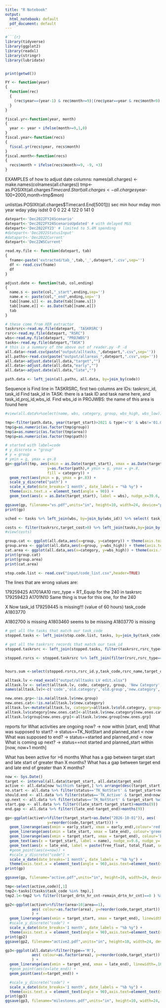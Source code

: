 ```yaml
---
title: "R Notebook"
output:
  html_notebook: default
  pdf_document: default
---
```


```r
#```{r}
library(tidyverse)
library(ggplot2)
library(readxl)
library(stringr)
library(lubridate)


print(getwd())

FY <- function(year)
{
  function(rec)
  {
    (rec$year==(year-1) & rec$month>=9)|(rec$year==year & rec$month<9)
  }
}

fiscal.yr<-function(year, month)
{
  year <- year + ifelse(month>=9,1,0)
}
fiscal.year<-function(recs)
{
  fiscal.yr(recs$year, recs$month)
}
fiscal.month<-function(recs)
{
  recs$month + ifelse(recs$month>=9, -9, +3)
}
```

EXAMPLES of how to adjust date columns:
names(all.charges) <- make.names(colnames(all.charges))
tmp<-as.POSIXlt(all.charges$Timecard.Start)
all.charges <- all.charges %>% mutate(year=tmp$year-100+2000,month=tmp$mon)

unlist(as.POSIXlt(all.charges$Timecard.End[5001]))
sec   min  hour  mday   mon  year  wday  yday isdst 
  0     0     0    22     4   122     0   141     0 
  

```r
datepart<-'Dec2022FY24Scenario'
datepart<-'Dec2022FY24ScenarioUpdated' # with delayed M&S
datepart<-'Dec2022FY23' # limited to 5.4M spending
#datepart<-'Dec2022StatusInput'
#datapart<-'Dec2022Current'
datepart<-'Dec22WSCurrent'

read.my.file <- function(datepart, tab)
{
  fname<-paste('extracted/tab_',tab,'_',datepart,'.csv',sep='')
  df <- read.csv(fname)
  df
}

adjust.date <- function(tab, col,ending) 
{ 
  name.s <- paste(col,"_start",ending,sep='')
  name.e <- paste(col,"_end",ending,sep='')
  tab[[name.s]] <- as.Date(tab[[name.s]]) 
  tab[[name.e]] <- as.Date(tab[[name.e]]) 
  tab
}

# these come from XER extractor
taskrsrc<-read.my.file(datepart, 'TASKRSRC')
rsrc<-read.my.file(datepart, "RSRC")
wbs<-read.my.file(datepart, "PROJWBS")
tasks<-read.my.file(datepart,"TASK")
# this is a summary of the above out of reader.py -P -d
all.data<-read.csv(paste("output/alltasks_",datepart,".csv",sep=''))
all.paths<-read.csv(paste("output/allareas_",datepart,".csv",sep=''))
all.data<-adjust.date(all.data,"target","")
all.data<-adjust.date(all.data,"early","")
all.data<-adjust.date(all.data,"late","")

```

```r
path.data <- left_join(all.paths, all.data, by=join_by(code))
```


Sequence is 
Find line in TASKRSRC, first two columns are IDs: taskrsrc_id, task_id
Find task_id in TASK: there is a task ID and task name here, and task_id,proj_id,wbs_id.
Find wbs_id in PROJWBS: the name of this area is found here

```r
#view(all.data%>%select(name, wbs, category, group, wbs_high, wbs_low))

tmp<-filter(path.data, year(target_start)>2021 & type!='Q' & wbs!='01.01')
tmp$g=as.numeric(as.factor(tmp$group))
tmp$a=as.numeric(as.factor(tmp$area))
tmp$p=as.numeric(as.factor(tmp$path))

# started with label=code
# y_discrete = "group"
# y = group
# ymin = g, ymax = g+.8
gp<-ggplot(tmp, aes(xmin = as.Date(target_start), xmax = as.Date(target_end), 
                   y=as.factor(path),# ymin = g, ymax = g+.8, 
                   fill = category)) +
  geom_rect(aes(ymin = p, ymax = p+.8)) +
  scale_y_discrete("path") +
  scale_x_date(date_breaks='1 month', date_labels = "%b %y") +
  theme(axis.text.x = element_text(angle = 90)) + 
  geom_text(aes(x = as.Date(target_start), label = wbs), nudge_x=39.6, nudge_y=.2, size=3)#, check_overlap = TRUE)

ggsave(gp, filename="vs.pdf",units="in", height=10, width=24, device="pdf")
print(gp)
```

```r
sched <- tasks %>% left_join(wbs, by=join_by(wbs_id)) %>% select( task_id, target_start_date, target_end_date, task_code, task_name, wbs_id, wbs_name, wbs_short_name) %>% arrange(target_start_date)
```


```r
costs <- filter(taskrsrc,target_cost>0) %>% left_join(tasks,by=join_by(task_id))%>%left_join(wbs, by=join_by(wbs_id)) %>% select( task_id, target_cost, cost_per_qty, target_start_date.x, target_end_date.x, task_code, task_name, wbs_id, wbs_name, wbs_short_name) %>% arrange(target_start_date.x)
#view(costs)
```


```r
group.cat <- ggplot(all.data,aes(x=group, y=category)) + theme(axis.text.x = element_text(angle = 90)) + geom_count()
group.area <- ggplot(all.data,aes(x=group, y=wbs_high)) + theme(axis.text.x = element_text(angle = 90)) + geom_count()
cat.area <- ggplot(all.data,aes(x=category, y=wbs_high)) + theme(axis.text.x = element_text(angle = 90)) + geom_count()
print(group.cat)
print(group.area)
print(cat.area)
```

```r
stop.code.list <- read.csv("input/code_list.csv",header=TRUE)
```

The lines that are wrong values are:

179259425 A1701AA10   rsrc_type = RT_Equip for the 240 in taskrsrc
179259423 A1701N10    Same thing is true for this one, for the 240

X Now task_id 179259445 is missing!!! (value of 60 hours) task_code A1803770

A1802700 is missing
A1803460 seems to be missing
A1803770 is missing


```r
# get all the tasks that match our task_code
stopped.tasks <- left_join(stop.code.list, tasks, by=join_by(task_code)) %>% select(task_id, task_code, target_work_qty,rsrc_id, task_name)

# get all the taskrsrc records that match our task_id
stopped.taskrsrc <- left_join(stopped.tasks, filter(taskrsrc,rsrc_type=='RT_Labor'),multiple='all', by=join_by(task_id)) %>% select(task_id, task_code, rsrc_id.x, rsrc_id.y, target_qty, target_work_qty, rsrc_type)

stopped.rsrcs <- stopped.taskrsrc %>% left_join(filter(rsrc,rsrc_type=='RT_Labor'),by=join_by(rsrc_id.y==rsrc_id)) %>% select(task_id, task_code, rsrc_name, rsrc_id.y, target_qty, target_work_qty, rsrc_name, rsrc_type.x) %>% filter(!is.na(target_qty))


hours.sum <-select(stopped.rsrcs,rsrc_id.y,task_code,rsrc_name,target_qty) %>% group_by(rsrc_name) %>% summarise(total.hours=sum(target_qty))

```


```r
alltask.lv <-read_excel("output/alltasks LV edit.xlsx") 
alltask.lv <- select(alltask.lv, code, category, group, 'New Category', 'New Group', 'Label Type', LABEL) %>% arrange(code)
names(alltask.lv)<-c('code','old.category','old.group','new.category','new.group','label.type','label')

new.ones.grp<-!is.na(alltask.lv$new.group)
new.ones.cat<-!is.na(alltask.lv$new.category)
alltask.lv<-mutate(alltask.lv, category=alltask.lv$old.category, group=alltask.lv$old.group)
alltask.lv$category[new.ones.cat]<-alltask.lv$new.category[new.ones.cat]
alltask.lv$group[new.ones.grp]<-alltask.lv$new.group[new.ones.grp]
```

reports for 
What activities are ongoing now? -> now within [start, end]
What was supposed to start? -> status==TK_NotStart  and planned_start < now
What was supposed to end? -> status==started and planned_end < now
What is coming up next? -> status==not started and planned_start within [now, now+1 month]

What has been active for >6 months
What has a gap between target start and late start of greater than X months?
What has a gap between target end and late end of greater than X months?


```r
now <- Sys.Date()
target <- interval(all.data$target_start, all.data$target_end)
active <- all.data[now %within% target,] %>% arrange(desc(target_start))
no.start <- all.data %>% filter(status=='TK_NotStart' & target_start<now)
should.end <- all.data %>% filter(status=='TK_Active' & target_end<now)
up.next <- all.data %>% filter(status=='TK_NotStart' & target_start %within% interval(now,now+months(1)))
start.gap <- all.data %>% filter((late_start-target_start)>months(9))
end.gap <- all.data %>% filter((late_end-target_end)>months(9))
```


```r
gp<-ggplot(active%>%filter(target_start<as.Date("2026-10-01")), aes( 
                   y=reorder(code,target_start))) +
  geom_linerange(aes(xmin = early_start, xmax = early_end),colour='red',position=position_nudge(y=0.0)) +
  geom_linerange(aes(xmin = late_start, xmax = late_end), colour='green',position=position_nudge(y=0.0)) +
  geom_linerange(aes(xmin = target_start, xmax = target_end), colour='blue', linewidth=1.0) +
  geom_text(aes(x = target_start, label = name), nudge_x=9.6, nudge_y=.4, size=1) +
  geom_text(aes(x = late_end, label = paste(free_float, total_float, sep='/')), nudge_x=9.6, nudge_y=.4, size=1) +
  #geom_point(aes(x=now)) +
  #scale_y_discrete("code") +
  scale_x_date(date_breaks='1 month', date_labels = "%b %y") +
  theme(axis.text.x = element_text(angle = 90),axis.text=element_text(size=8)) #+ 
print(gp)

ggsave(gp, filename="active.pdf",units="in", height=10, width=24, device="pdf")

```
```r
tmp<-select(active,code)[,1]
tmp2<-tasks[(tasks$task_code %in% tmp),]
tmp2.1<-tmp2 %>% filter((target_drtn_hr_cnt-remain_drtn_hr_cnt)==0 ) %>% select(task_code, remain_drtn_hr_cnt, target_drtn_hr_cnt, task_name)

```


```r
gp2<-ggplot(active%>%filter(area>10|area==1), 
            aes( colour=as.factor(area), y=reorder(code,target_start))
            ) +
  geom_linerange(aes(xmin = target_start, xmax = target_end), linewidth=1.0)+ #, colour='blue') +
  #scale_y_discrete("code") +
  scale_x_date(date_breaks='1 month', date_labels = "%b %y") +
  theme(axis.text.x = element_text(angle = 90),axis.text=element_text(size=8)) #+ 
print(gp2)
ggsave(gp2, filename="active2.pdf",units="in", height=10, width=24, device="pdf")
```

```r
gp3<-ggplot(all.data%>%filter(type=='M'), 
            aes( colour=as.factor(area), y=reorder(code,target_start))
            ) +
  geom_linerange(aes(xmin = target_end, xmax = late_end), linewidth=.10)+ #, colour='blue') +
  #geom_point(aes(x=late_end)) +
  geom_point(aes(x=target_end)) +

  #scale_y_discrete("code") +
  scale_x_date(date_breaks='1 month', date_labels = "%b %y") +
  theme(axis.text.x = element_text(angle = 90),axis.text=element_text(size=8)) #+ 
print(gp3)
ggsave(gp3, filename="milestones.pdf",units="in", height=10, width=24, device="pdf")
```
